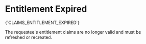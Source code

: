 # Entitlement Expired

<Summary>{`CLAIMS_ENTITLEMENT_EXPIRED`}</Summary>

The requestee's entitlement claims are no longer valid and must be refreshed or recreated.
